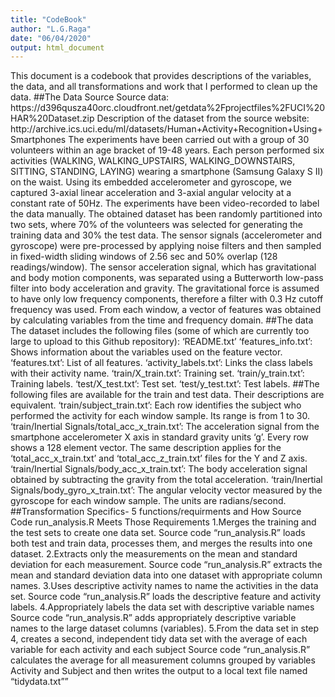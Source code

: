 ```yaml
---
title: "CodeBook"
author: "L.G.Raga"
date: "06/04/2020"
output: html_document
---
```


This document is a codebook that provides descriptions of the variables, the data, and all transformations and work that I performed to clean up the data.
##The Data Source
Source data: https://d396qusza40orc.cloudfront.net/getdata%2Fprojectfiles%2FUCI%20HAR%20Dataset.zip
Description of the dataset from the source website: http://archive.ics.uci.edu/ml/datasets/Human+Activity+Recognition+Using+Smartphones
The experiments have been carried out with a group of 30 volunteers within an age bracket of 19-48 years. Each person performed six activities (WALKING, WALKING_UPSTAIRS, WALKING_DOWNSTAIRS, SITTING, STANDING, LAYING) wearing a smartphone (Samsung Galaxy S II) on the waist. Using its embedded accelerometer and gyroscope, we captured 3-axial linear acceleration and 3-axial angular velocity at a constant rate of 50Hz. The experiments have been video-recorded to label the data manually. The obtained dataset has been randomly partitioned into two sets, where 70% of the volunteers was selected for generating the training data and 30% the test data.
The sensor signals (accelerometer and gyroscope) were pre-processed by applying noise filters and then sampled in fixed-width sliding windows of 2.56 sec and 50% overlap (128 readings/window). The sensor acceleration signal, which has gravitational and body motion components, was separated using a Butterworth low-pass filter into body acceleration and gravity. The gravitational force is assumed to have only low frequency components, therefore a filter with 0.3 Hz cutoff frequency was used. From each window, a vector of features was obtained by calculating variables from the time and frequency domain.
##The data
The dataset includes the following files (some of which are currently too large to upload to this Github repository):
'README.txt'
'features_info.txt': Shows information about the variables used on the feature vector.
'features.txt': List of all features.
'activity_labels.txt': Links the class labels with their activity name.
'train/X_train.txt': Training set.
'train/y_train.txt': Training labels.
'test/X_test.txt': Test set.
'test/y_test.txt': Test labels.
##The following files are available for the train and test data. Their descriptions are equivalent.
'train/subject_train.txt': Each row identifies the subject who performed the activity for each window sample. Its range is from 1 to 30.
'train/Inertial Signals/total_acc_x_train.txt': The acceleration signal from the smartphone accelerometer X axis in standard gravity units 'g'. Every row shows a 128 element vector. The same description applies for the 'total_acc_x_train.txt' and 'total_acc_z_train.txt' files for the Y and Z axis.
'train/Inertial Signals/body_acc_x_train.txt': The body acceleration signal obtained by subtracting the gravity from the total acceleration.
'train/Inertial Signals/body_gyro_x_train.txt': The angular velocity vector measured by the gyroscope for each window sample. The units are radians/second.
##Transformation Specifics- 5 functions/requirments and How Source Code run_analysis.R Meets Those Requirements
1.Merges the training and the test sets to create one data set. Source code "run_analysis.R" loads both test and train data, processes them, and merges the results into one dataset.
2.Extracts only the measurements on the mean and standard deviation for each measurement. Source code "run_analysis.R" extracts the mean and standard deviation data into one dataset with appropriate column names.
3.Uses descriptive activity names to name the activities in the data set. Source code "run_analysis.R" loads the descriptive feature and activity labels.
4.Appropriately labels the data set with descriptive variable names Source code "run_analysis.R" adds appropriately descriptive variable names to the large dataset columns (variables).
5.From the data set in step 4, creates a second, independent tidy data set with the average of each variable for each activity and each subject Source code "run_analysis.R" calculates the average for all measurement columns grouped by variables Activity and Subject and then writes the output to a local text file named "tidydata.txt""